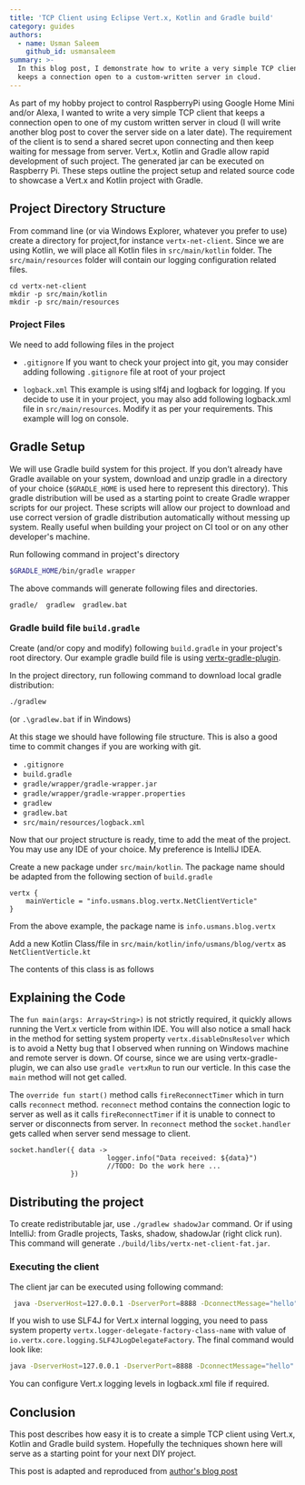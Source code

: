 ```yaml
---
title: 'TCP Client using Eclipse Vert.x, Kotlin and Gradle build'
category: guides
authors:
  - name: Usman Saleem
    github_id: usmansaleem
summary: >-
  In this blog post, I demonstrate how to write a very simple TCP client that
  keeps a connection open to a custom-written server in cloud.
---
```



As part of my hobby project to control RaspberryPi using Google Home Mini and/or Alexa, I wanted to write a very simple TCP client that keeps a connection open to one of my custom written server in cloud (I will write another blog post to cover the server side on a later date). The requirement of the client is to send a shared secret upon connecting and then keep waiting for message from server. Vert.x, Kotlin and Gradle allow rapid development of such project. The generated jar can be executed on Raspberry Pi. These steps outline the project setup and related source code to showcase a Vert.x and Kotlin project with Gradle.

## Project Directory Structure
From command line (or via Windows Explorer, whatever you prefer to use) create a directory for project,for instance `vertx-net-client`. Since we are using Kotlin, we will place all Kotlin files in `src/main/kotlin` folder. The `src/main/resources` folder will contain our logging configuration related files.

```
cd vertx-net-client
mkdir -p src/main/kotlin
mkdir -p src/main/resources
```

### Project Files
We need to add following files in the project

* `.gitignore`
If you want to check your project into git, you may consider adding following `.gitignore` file at root of your project

<Gist url="https://gist.github.com/usmansaleem/b5838484a20cb8b08f236f2265ad7a8e" />

* `logback.xml`
This example is using slf4j and logback for logging. If you decide to use it in your project, you may also add following logback.xml file in `src/main/resources`. Modify it as per your requirements. This example will
log on console.

<Gist url="https://gist.github.com/usmansaleem/750c6d1cad0721b52be2ff00f758fb9f" />

## Gradle Setup
We will use Gradle build system for this project. If you don’t already have Gradle available on your system, download and unzip gradle in a directory of your choice (`$GRADLE_HOME` is used here to represent this directory). This gradle distribution will be used as a starting point to create Gradle wrapper scripts for our project. These scripts will allow our project to download and use correct version of gradle distribution automatically without messing up system. Really useful when building your project on CI tool or on any other developer's machine.

Run following command in project's directory

```bash
$GRADLE_HOME/bin/gradle wrapper
```

The above commands will generate following files and directories.

```bash
gradle/  gradlew  gradlew.bat
```

### Gradle build file `build.gradle`
Create (and/or copy and modify) following `build.gradle` in your project's root directory. Our example gradle build file is using [vertx-gradle-plugin](https://github.com/jponge/vertx-gradle-plugin/).

<Gist url="https://gist.github.com/usmansaleem/e723f25b827e0a925eaef2957a80132d" />

In the project directory, run following command to download local gradle distribution:

```bash
./gradlew
```
(or `.\gradlew.bat` if in Windows)

At this stage we should have following file structure. This is also a good time to commit changes if you are working with git.

* `.gitignore`                              
* `build.gradle`                            
* `gradle/wrapper/gradle-wrapper.jar`       
* `gradle/wrapper/gradle-wrapper.properties`
* `gradlew`                                 
* `gradlew.bat`
* `src/main/resources/logback.xml`

Now that our project structure is ready, time to add the meat of the project. You may use any IDE of your choice. My preference is IntelliJ IDEA.

Create a new package under `src/main/kotlin`. The package name should be adapted from the following section of `build.gradle`

```
vertx {
    mainVerticle = "info.usmans.blog.vertx.NetClientVerticle"
}
```

From the above example, the package name is `info.usmans.blog.vertx`

Add a new Kotlin Class/file in `src/main/kotlin/info/usmans/blog/vertx` as `NetClientVerticle.kt`

The contents of this class is as follows

<Gist url="https://gist.github.com/usmansaleem/2a176a7b752fcb72f7f31964809696fe" />

## Explaining the Code
The `fun main(args: Array<String>)` is not strictly required, it quickly allows running the Vert.x verticle from within IDE. You will also notice a small hack in the method for setting system property `vertx.disableDnsResolver` which is to avoid a Netty bug that I observed when running on Windows machine and remote server is down. Of course, since we are using vertx-gradle-plugin, we can also use `gradle vertxRun` to run our verticle. In this case the `main` method will not get called.

The `override fun start()` method calls `fireReconnectTimer` which in turn calls `reconnect` method. `reconnect` method contains the connection logic to server as well as it calls `fireReconnectTimer` if it is unable to connect to server or disconnects from server. In `reconnect` method the `socket.handler` gets called when server send message to client.

```
socket.handler({ data ->
                        logger.info("Data received: ${data}")
                        //TODO: Do the work here ...
               })
```

## Distributing the project

To create redistributable jar, use `./gradlew shadowJar` command. Or if using IntelliJ: from Gradle projects, Tasks, shadow, shadowJar (right click run). This command will generate `./build/libs/vertx-net-client-fat.jar`.

### Executing the client

The client jar can be executed using following command:

```bash
 java -DserverHost=127.0.0.1 -DserverPort=8888 -DconnectMessage="hello" -jar vertx-net-client-full.jar
```

If you wish to use SLF4J for Vert.x internal logging, you need to pass system property `vertx.logger-delegate-factory-class-name` with value of `io.vertx.core.logging.SLF4JLogDelegateFactory`. The final command would look like:

```bash
java -DserverHost=127.0.0.1 -DserverPort=8888 -DconnectMessage="hello" -Dvertx.logger-delegate-factory-class-name="io.vertx.core.logging.SLF4JLogDelegateFactory" -jar vertx-net-client-full.jar
```

You can configure Vert.x logging levels in logback.xml file if required.

## Conclusion

This post describes how easy it is to create a simple TCP client using Vert.x, Kotlin and Gradle build system. Hopefully the techniques shown here will serve as a starting point for your next DIY project.

<Alert info>

This post is adapted and reproduced from [author's blog post](https://usmans.info/view/blog/tcp_client_using_vertx_kotlin_gradle)

</Alert>
